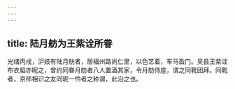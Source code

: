 ```yaml
---
---
---
```

title: 陆月舫为王紫诠所眷
---



光绪丙戌，沪妓有陆月舫者，居福州路尚仁里，以色艺着，车马盈门。吴县王紫诠布衣韬亦昵之，曾约同眷月舫者八人置酒其家，令月舫侍座，谓之同靴团拜。同靴者，京师相识之友同昵一伶者之称谓，此沿之也。